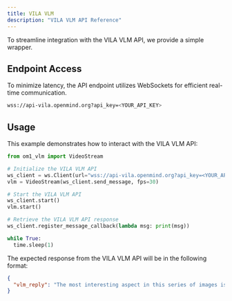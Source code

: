 ```yaml
---
title: VILA VLM
description: "VILA VLM API Reference"
---
```


To streamline integration with the VILA VLM API, we provide a simple wrapper. 

## Endpoint Access

To minimize latency, the API endpoint utilizes WebSockets for efficient real-time communication.

```bash
wss://api-vila.openmind.org?api_key=<YOUR_API_KEY>
```

## Usage

This example demonstrates how to interact with the VILA VLM API:

```python
from om1_vlm import VideoStream

# Initialize the VILA VLM API
ws_client = ws.Client(url="wss://api-vila.openmind.org?api_key=<YOUR_API_KEY>")
vlm = VideoStream(ws_client.send_message, fps=30)

# Start the VILA VLM API
ws_client.start()
vlm.start()

# Retrieve the VILA VLM API response
ws_client.register_message_callback(lambda msg: print(msg))

while True:
  time.sleep(1)
```

The expected response from the VILA VLM API will be in the following format:

```json
{
  "vlm_reply": "The most interesting aspect in this series of images is the man's constant motion of speaking and looking in different directions while sitting in front of a laptop."
}
```
